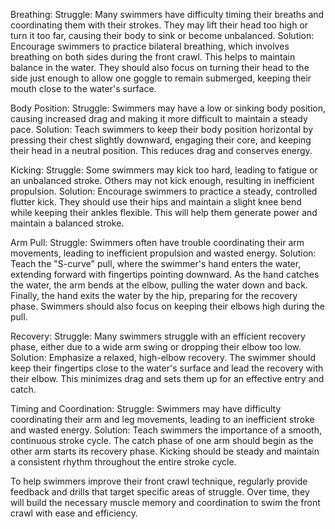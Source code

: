 Breathing:
Struggle: Many swimmers have difficulty timing their breaths and coordinating them with their strokes. They may lift their head too high or turn it too far, causing their body to sink or become unbalanced.
Solution: Encourage swimmers to practice bilateral breathing, which involves breathing on both sides during the front crawl. This helps to maintain balance in the water. They should also focus on turning their head to the side just enough to allow one goggle to remain submerged, keeping their mouth close to the water's surface.

Body Position:
Struggle: Swimmers may have a low or sinking body position, causing increased drag and making it more difficult to maintain a steady pace.
Solution: Teach swimmers to keep their body position horizontal by pressing their chest slightly downward, engaging their core, and keeping their head in a neutral position. This reduces drag and conserves energy.

Kicking:
Struggle: Some swimmers may kick too hard, leading to fatigue or an unbalanced stroke. Others may not kick enough, resulting in inefficient propulsion.
Solution: Encourage swimmers to practice a steady, controlled flutter kick. They should use their hips and maintain a slight knee bend while keeping their ankles flexible. This will help them generate power and maintain a balanced stroke.

Arm Pull:
Struggle: Swimmers often have trouble coordinating their arm movements, leading to inefficient propulsion and wasted energy.
Solution: Teach the "S-curve" pull, where the swimmer's hand enters the water, extending forward with fingertips pointing downward. As the hand catches the water, the arm bends at the elbow, pulling the water down and back. Finally, the hand exits the water by the hip, preparing for the recovery phase. Swimmers should also focus on keeping their elbows high during the pull.

Recovery:
Struggle: Many swimmers struggle with an efficient recovery phase, either due to a wide arm swing or dropping their elbow too low.
Solution: Emphasize a relaxed, high-elbow recovery. The swimmer should keep their fingertips close to the water's surface and lead the recovery with their elbow. This minimizes drag and sets them up for an effective entry and catch.

Timing and Coordination:
Struggle: Swimmers may have difficulty coordinating their arm and leg movements, leading to an inefficient stroke and wasted energy.
Solution: Teach swimmers the importance of a smooth, continuous stroke cycle. The catch phase of one arm should begin as the other arm starts its recovery phase. Kicking should be steady and maintain a consistent rhythm throughout the entire stroke cycle.

To help swimmers improve their front crawl technique, regularly provide feedback and drills that target specific areas of struggle. Over time, they will build the necessary muscle memory and coordination to swim the front crawl with ease and efficiency.